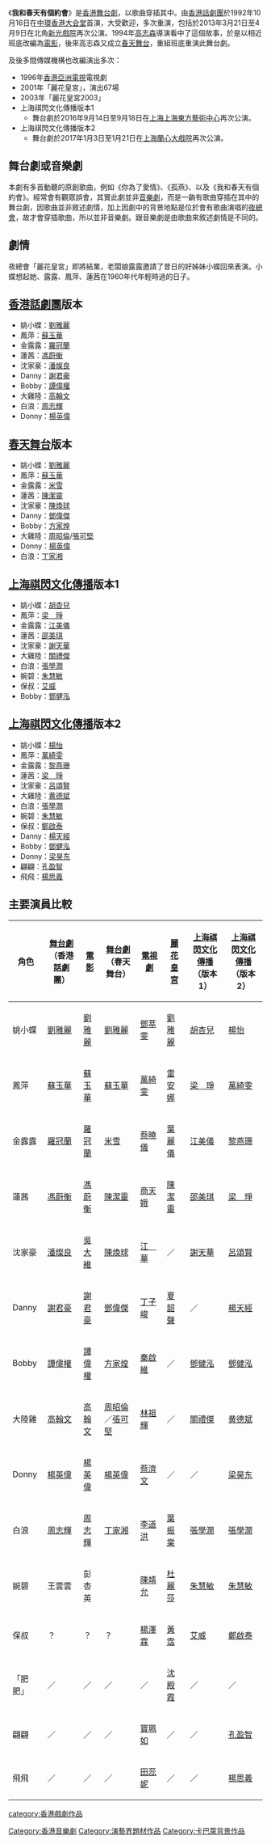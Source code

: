 {{not|约在春天相见}}
{{Otheruses}}
《'''我和春天有個約會'''》是[[香港|香港]][[舞台劇|舞台劇]]，以歌曲穿插其中。由[[香港話劇團|香港話劇團]]於1992年10月16日在[[中環|中環]][[香港大会堂|香港大会堂]]首演，大受歡迎，多次重演，包括於2013年3月21日至4月9日在北角[[新光戲院|新光戲院]]再次公演。1994年[[高志森|高志森]]導演看中了這個故事，於是以相近班底改編為[[電影|電影]]，後來高志森又成立[[春天舞台|春天舞台]]，重組班底重演此舞台劇。

及後多間傳媒機構也改編演出多次：
* 1996年[[香港亞洲電視|香港亞洲電視]]電視劇
* 2001年「麗花皇宮」，演出67場
* 2003年「麗花皇宮2003」
*上海祺閃文化傳播版本1
**舞台劇於2016年9月14日至9月18日在[[上海|上海]][[上海東方藝術中心|上海東方藝術中心]]再次公演。
*上海祺閃文化傳播版本2
**舞台劇於2017年1月3日至1月21日在[[上海|上海]][[蘭心大戲院|蘭心大戲院]]再次公演。

==舞台劇或音樂劇==
本劇有多首動聽的原創歌曲，例如《你為了愛情》、《孤燕》、以及《我和春天有個約會》。經常會有觀眾誤會，其實此劇並非[[音樂劇|音樂劇]]，而是一齣有歌曲穿插在其中的舞台劇，因歌曲並非敘述劇情，加上因劇中的背景地點是位於會有歌曲演唱的[[夜總會|夜總會]]，故才會穿插歌曲，所以並非音樂劇。跟音樂劇是由歌曲來敘述劇情是不同的。

==劇情==
夜總會「麗花皇宮」即將結業，老闆娘露露邀請了昔日的好姊妹小蝶回來表演。小蝶想起她、露露、鳳萍、蓮茜在1960年代年輕時過的日子。

==[[香港話劇團|香港話劇團]]版本==
*姚小蝶：[[劉雅麗|劉雅麗]]
*鳳萍：[[蘇玉華|蘇玉華]]
*金露露：[[羅冠蘭|羅冠蘭]]
*蓮茜：[[馮蔚衡|馮蔚衡]]
*沈家豪：[[潘燦良|潘燦良]]
*Danny：[[謝君豪|謝君豪]]
*Bobby：[[譚偉權|譚偉權]]
*大雞陸：[[高翰文|高翰文]]
*白浪：[[周志輝|周志輝]]
*Donny：[[楊英偉|楊英偉]]

==[[春天舞台|春天舞台]]版本==
*姚小蝶：[[劉雅麗|劉雅麗]]
*鳳萍：[[蘇玉華|蘇玉華]]
*金露露：[[米雪|米雪]]
*蓮茜：[[陳潔靈|陳潔靈]]
*沈家豪：[[陳煥球|陳煥球]]
*Danny：[[鄧偉傑|鄧偉傑]]
*Bobby：[[方家煌|方家煌]]
*大雞陸：[[周昭倫|周昭倫]]/[[張可堅|張可堅]]
*Donny：[[楊英偉|楊英偉]]
*白浪：[[丁家湘|丁家湘]]

==[[上海祺閃文化傳播|上海祺閃文化傳播]]版本1==
*姚小蝶：[[胡杏兒|胡杏兒]]
*鳳萍：[[梁琤|梁　琤]]
*金露露：[[江美儀|江美儀]]
*蓮茜：[[邵美琪|邵美琪]]
*沈家豪：[[謝天華|謝天華]]
*大雞陸：[[關禮傑|關禮傑]]
*白浪：[[張學潤|張學潤]]
*婉碧：[[朱慧敏|朱慧敏]]
*保叔：[[艾威|艾威]]
*Bobby：[[鄧健泓|鄧健泓]]

==[[上海祺閃文化傳播|上海祺閃文化傳播]]版本2==
*姚小蝶：[[楊怡|楊怡]]
*鳳萍：[[萬綺雯|萬綺雯]]
*金露露：[[黎燕珊|黎燕珊]]
*蓮茜：[[梁琤|梁　琤]]
*沈家豪：[[呂頌賢|呂頌賢]]
*大雞陸：[[黄德斌|黄德斌]]
*白浪：[[張學潤|張學潤]]
*婉碧：[[朱慧敏|朱慧敏]]
*保叔：[[鄭啟泰|鄭啟泰]]
*Danny：[[楊天經|楊天經]]
*Bobby：[[鄧健泓|鄧健泓]]
*Donny：[[梁昊东|梁昊东]]
*翩翩：[[孔盈智|孔盈智]]
*飛飛：[[楊思義|楊思義]]

==主要演員比較==
{| class=wikitable
!角色!![[我和春天有個約會_(舞台劇)|舞台劇]]<br/>（香港話劇團）!![[我和春天有個約會_(電影)|電影]]!![[我和春天有個約會_(舞台劇)|舞台劇]]<br/>（春天舞台）!![[我和春天有個約會_(1996年電視劇)|電視劇]]||[[麗花皇宮|麗花皇宮]]||[[上海祺閃文化傳播|上海祺閃文化傳播]]<br/>（版本1）||[[上海祺閃文化傳播|上海祺閃文化傳播]]<br/>（版本2）
|-
|姚小蝶||[[劉雅麗|劉雅麗]]||[[劉雅麗|劉雅麗]]||[[劉雅麗|劉雅麗]]||[[鄧萃雯|鄧萃雯]]||[[劉雅麗|劉雅麗]]||[[胡杏兒|胡杏兒]]||[[楊怡|楊怡]]
|-
|鳳萍||[[蘇玉華|蘇玉華]]||[[蘇玉華|蘇玉華]]||[[蘇玉華|蘇玉華]]||[[萬綺雯|萬綺雯]]||[[雷安娜|雷安娜]]||[[梁琤|梁　琤]]||[[萬綺雯|萬綺雯]]
|-
|金露露||[[羅冠蘭|羅冠蘭]]||[[羅冠蘭|羅冠蘭]]||[[米雪|米雪]]||[[蔡曉儀|蔡曉儀]]||[[葉麗儀|葉麗儀]]||[[江美儀|江美儀]]||[[黎燕珊|黎燕珊]]
|-
|蓮茜||[[馮蔚衡|馮蔚衡]]||[[馮蔚衡|馮蔚衡]]||[[陳潔靈|陳潔靈]]||[[商天娥|商天娥]]||[[陳潔靈|陳潔靈]]||[[邵美琪|邵美琪]]||[[梁琤|梁　琤]]
|-
|沈家豪||[[潘燦良|潘燦良]]||[[吳大維|吳大維]]||[[陳煥球|陳煥球]]||[[江華|江　華]]||／||[[謝天華|謝天華]]||[[呂頌賢|呂頌賢]]
|-
|Danny||[[謝君豪|謝君豪]]||[[謝君豪|謝君豪]]||[[鄧偉傑|鄧偉傑]]||[[丁子峻|丁子峻]]||[[夏韶聲|夏韶聲]]||／||[[楊天經|楊天經]]
|-
|Bobby||[[譚偉權|譚偉權]]||[[譚偉權|譚偉權]]||[[方家煌|方家煌]]||[[秦啟維|秦啟維]]||／||[[鄧健泓|鄧健泓]]||[[鄧健泓|鄧健泓]]
|-
|大陸雞||[[高翰文|高翰文]]||[[高翰文|高翰文]]||[[周昭倫|周昭倫]]／[[張可堅|張可堅]]||[[林祖輝|林祖輝]]||／||[[關禮傑|關禮傑]]||[[黄德斌|黄德斌]]
|-
|Donny||[[楊英偉|楊英偉]]||[[楊英偉|楊英偉]]||[[楊英偉|楊英偉]]||[[蔡濟文|蔡濟文]]||／||／||[[梁昊东|梁昊东]]
|-
|白浪||[[周志輝|周志輝]]||[[周志輝|周志輝]]||[[丁家湘|丁家湘]]||[[李道洪|李道洪]]||[[葉振棠|葉振棠]]||[[張學潤|張學潤]]||[[張學潤|張學潤]]
|-
|婉碧||王雲雲||彭杏英||||[[陳靖允|陳靖允]]||[[杜麗莎|杜麗莎]]||[[朱慧敏|朱慧敏]]||[[朱慧敏|朱慧敏]]
|-
|保叔||？||？||？||[[楊澤霖|楊澤霖]]||[[黃霑|黃霑]]||[[艾威|艾威]]||[[鄭啟泰|鄭啟泰]]
|-
|「肥肥」||／||／||／||／||[[沈殿霞|沈殿霞]]||／||／
|-
|翩翩 ||／||／||／||[[寶珮如|寶珮如]]||／||／||[[孔盈智|孔盈智]]
|-
|飛飛 ||／||／||／||[[田蕊妮|田蕊妮]]||／||／||[[楊思義|楊思義]]
|}

[[Category:香港音樂劇|Category:香港音樂劇]]
[[category:香港戲劇作品|category:香港戲劇作品]]
[[Category:演藝界題材作品|Category:演藝界題材作品]]
[[Category:卡巴萊背景作品|Category:卡巴萊背景作品]]